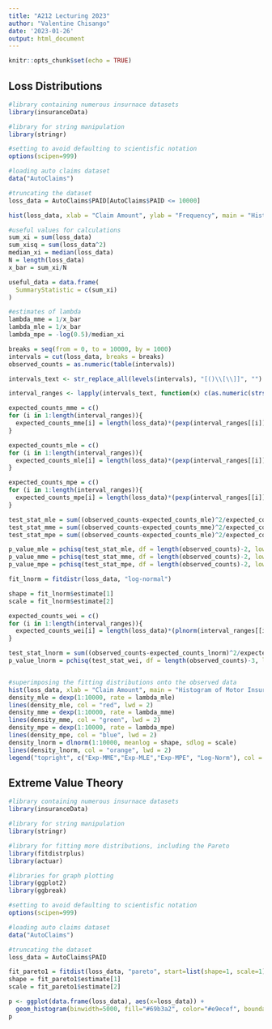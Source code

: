 ```yaml
---
title: "A212 Lecturing 2023"
author: "Valentine Chisango"
date: '2023-01-26'
output: html_document
---
```


```r
knitr::opts_chunk$set(echo = TRUE)
```

## Loss Distributions

```r

#library containing numerous insurnace datasets
library(insuranceData)

#library for string manipulation
library(stringr)

#setting to avoid defaulting to scientisfic notation
options(scipen=999)

#loading auto claims dataset
data("AutoClaims")

#truncating the dataset
loss_data = AutoClaims$PAID[AutoClaims$PAID <= 10000]

hist(loss_data, xlab = "Claim Amount", ylab = "Frequency", main = "Histogram of Motor Insurance Claims", col = "purple")

#useful values for calculations
sum_xi = sum(loss_data)
sum_xisq = sum(loss_data^2)
median_xi = median(loss_data)
N = length(loss_data)
x_bar = sum_xi/N

useful_data = data.frame(
  SummaryStatistic = c(sum_xi)
)

#estimates of lambda
lambda_mme = 1/x_bar
lambda_mle = 1/x_bar
lambda_mpe = -log(0.5)/median_xi

breaks = seq(from = 0, to = 10000, by = 1000)
intervals = cut(loss_data, breaks = breaks)
observed_counts = as.numeric(table(intervals))

intervals_text <- str_replace_all(levels(intervals), "[()\\[\\]]", "")

interval_ranges <- lapply(intervals_text, function(x) c(as.numeric(strsplit(x, ",")[[1]])))

expected_counts_mme = c()
for (i in 1:length(interval_ranges)){
  expected_counts_mme[i] = length(loss_data)*(pexp(interval_ranges[[i]][2], rate = lambda_mme) - pexp(interval_ranges[[i]][1], rate = lambda_mme))
}

expected_counts_mle = c()
for (i in 1:length(interval_ranges)){
  expected_counts_mle[i] = length(loss_data)*(pexp(interval_ranges[[i]][2], rate = lambda_mle) - pexp(interval_ranges[[i]][1], rate = lambda_mle))
}

expected_counts_mpe = c()
for (i in 1:length(interval_ranges)){
  expected_counts_mpe[i] = length(loss_data)*(pexp(interval_ranges[[i]][2], rate = lambda_mpe) - pexp(interval_ranges[[i]][1], rate = lambda_mpe))
}

test_stat_mle = sum((observed_counts-expected_counts_mle)^2/expected_counts_mle)
test_stat_mme = sum((observed_counts-expected_counts_mme)^2/expected_counts_mme)
test_stat_mpe = sum((observed_counts-expected_counts_mle)^2/expected_counts_mpe)

p_value_mle = pchisq(test_stat_mle, df = length(observed_counts)-2, lower.tail = FALSE)
p_value_mme = pchisq(test_stat_mme, df = length(observed_counts)-2, lower.tail = FALSE)
p_value_mpe = pchisq(test_stat_mpe, df = length(observed_counts)-2, lower.tail = FALSE)

fit_lnorm = fitdistr(loss_data, "log-normal")

shape = fit_lnorm$estimate[1]
scale = fit_lnorm$estimate[2]

expected_counts_wei = c()
for (i in 1:length(interval_ranges)){
  expected_counts_wei[i] = length(loss_data)*(plnorm(interval_ranges[[i]][2], meanlog = shape, sdlog = scale) - plnorm(interval_ranges[[i]][1], meanlog = shape, sdlog = scale))
}

test_stat_lnorm = sum((observed_counts-expected_counts_lnorm)^2/expected_counts_lnorm)
p_value_lnorm = pchisq(test_stat_wei, df = length(observed_counts)-3, lower.tail = FALSE)


#superimposing the fitting distributions onto the observed data
hist(loss_data, xlab = "Claim Amount", main = "Histogram of Motor Insurance Claims", col = "gray", ylim = c(0,0.0007), freq = FALSE)
density_mle = dexp(1:10000, rate = lambda_mle)
lines(density_mle, col = "red", lwd = 2)
density_mme = dexp(1:10000, rate = lambda_mme)
lines(density_mme, col = "green", lwd = 2)
density_mpe = dexp(1:10000, rate = lambda_mpe)
lines(density_mpe, col = "blue", lwd = 2)
density_lnorm = dlnorm(1:10000, meanlog = shape, sdlog = scale)
lines(density_lnorm, col = "orange", lwd = 2)
legend("topright", c("Exp-MME","Exp-MLE","Exp-MPE", "Log-Norm"), col = c("green", "red", "blue", "orange"), lty = 1)
```

## Extreme Value Theory
```r
#library containing numerous insurnace datasets
library(insuranceData)

#library for string manipulation
library(stringr)

#library for fitting more distributions, including the Pareto
library(fitdistrplus)
library(actuar)

#libraries for graph plotting
library(ggplot2)
library(ggbreak) 

#setting to avoid defaulting to scientisfic notation
options(scipen=999)

#loading auto claims dataset
data("AutoClaims")

#truncating the dataset
loss_data = AutoClaims$PAID

fit_pareto1 = fitdist(loss_data, "pareto", start=list(shape=1, scale=1))
shape = fit_pareto1$estimate[1]
scale = fit_pareto1$estimate[2]

p <- ggplot(data.frame(loss_data), aes(x=loss_data)) + 
  geom_histogram(binwidth=5000, fill="#69b3a2", color="#e9ecef", boundary=0)  + xlab("Claim Amount") + ylab("Frequency") +theme_classic() + theme(plot.title=element_text(hjust=0.5)) + scale_y_break(c(500,6000)) + labs(title="Histogram of Motor Insurance Claims")
p
```

